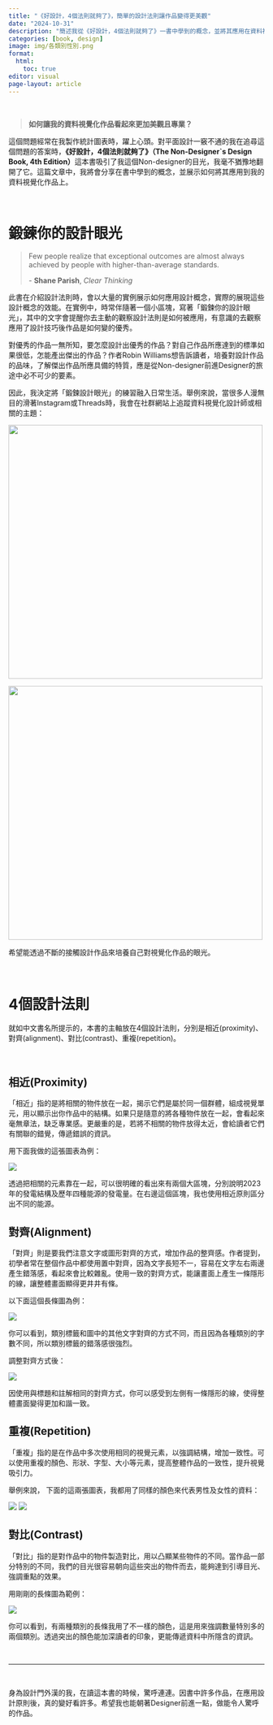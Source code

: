 ```yaml
---
title: "《好設計，4個法則就夠了》，簡單的設計法則讓作品變得更美觀"
date: "2024-10-31"
description: "簡述我從《好設計，4個法則就夠了》一書中學到的概念，並將其應用在資料視覺化作品中。"
categories: [book, design]
image: img/各類別性別.png
format: 
  html:
    toc: true
editor: visual
page-layout: article
---
```


<br>

> **如何讓我的資料視覺化作品看起來更加美觀且專業？**

這個問題經常在我製作統計圖表時，躍上心頭。對平面設計一竅不通的我在追尋這個問題的答案時，**《好設計，4個法則就夠了》（The Non-Designer\`s Design Book, 4th Edition）**這本書吸引了我這個Non-designer的目光，我毫不猶豫地翻開了它。這篇文章中，我將會分享在書中學到的概念，並展示如何將其應用到我的資料視覺化作品上。

<br>

# 鍛鍊你的設計眼光

> Few people realize that exceptional outcomes are almost always achieved by people with higher-than-average standards.
>
> \- **Shane Parish**, *Clear Thinking*

此書在介紹設計法則時，會以大量的實例展示如何應用設計概念，實際的展現這些設計概念的效能。在實例中，時常伴隨著一個小區塊，寫著「鍛鍊你的設計眼光」，其中的文字會提醒你去主動的觀察設計法則是如何被應用，有意識的去觀察應用了設計技巧後作品是如何變的優秀。

對優秀的作品一無所知，要怎麼設計出優秀的作品？對自己作品所應達到的標準如果很低，怎能產出傑出的作品？作者Robin Williams想告訴讀者，培養對設計作品的品味，了解傑出作品所應具備的特質，應是從Non-designer前進Designer的旅途中必不可少的要素。

因此，我決定將「鍛鍊設計眼光」的練習融入日常生活。舉例來說，當很多人漫無目的滑著Instagram或Threads時，我會在社群網站上追蹤資料視覺化設計師或相關的主題：

::: {layout-ncol="2"}
![](img/screenshot2.png){fig-align="center" width="500"}

![](img/screenshot1.png){fig-align="center" width="500"}
:::

希望能透過不斷的接觸設計作品來培養自己對視覺化作品的眼光。

<br>

# 4個設計法則

就如中文書名所提示的，本書的主軸放在4個設計法則，分別是相近(proximity)、對齊(alignment)、對比(contrast)、重複(repetition)。

<br>

## 相近(Proximity)

「相近」指的是將相關的物件放在一起，揭示它們是屬於同一個群體，組成視覺單元，用以顯示出你作品中的結構。如果只是隨意的將各種物件放在一起，會看起來毫無章法，缺乏專業感。更嚴重的是，若將不相關的物件放得太近，會給讀者它們有關聯的錯覺，傳遞錯誤的資訊。

用下面我做的這張圖表為例：

![](img/Energy_small.png){.lightbox fig-align="center"}

透過把相關的元素靠在一起，可以很明確的看出來有兩個大區塊，分別說明2023年的發電結構及歷年四種能源的發電量。在右邊這個區塊，我也使用相近原則區分出不同的能源。

## 對齊(Alignment)

「對齊」則是要我們注意文字或圖形對齊的方式，增加作品的整齊感。作者提到，初學者常在整個作品中都使用置中對齊，因為文字長短不一，容易在文字左右兩邊產生錯落感，看起來會比較雜亂。使用一致的對齊方式，能讓畫面上產生一條隱形的線，讓整體畫面顯得更井井有條。

以下面這個長條圖為例：

![](img/各類別身心障礙者人數_modified_before.png){.lightbox fig-align="center" group="align"}

你可以看到，類別標籤和圖中的其他文字對齊的方式不同，而且因為各種類別的字數不同，所以類別標籤的錯落感很強烈。

調整對齊方式後：

![](img/各類別身心障礙者人數_modified.png){.lightbox fig-align="center" group="align"}

因使用與標題和註解相同的對齊方式，你可以感受到左側有一條隱形的線，使得整體畫面變得更加和諧一致。

## 重複(Repetition)

「重複」指的是在作品中多次使用相同的視覺元素，以強調結構，增加一致性。可以使用重複的顏色、形狀、字型、大小等元素，提高整體作品的一致性，提升視覺吸引力。

舉例來說， 下面的這兩張圖表，我都用了同樣的顏色來代表男性及女性的資料：

![](img/近10年全台身心障礙者人數佔總人口比率.png){.lightbox fig-align="center" group="rep"} ![](img/各類別性別.png){.lightbox fig-align="center" group="rep"}

## 對比(Contrast)

「對比」指的是對作品中的物件製造對比，用以凸顯某些物件的不同。當作品一部分特別的不同，我們的目光很容易朝向這些突出的物件而去，能夠達到引導目光、強調重點的效果。

用剛剛的長條圖為範例：

![](img/各類別身心障礙者人數_modified.png){.lightbox fig-align="center"}

你可以看到，有兩種類別的長條我用了不一樣的顏色，這是用來強調數量特別多的兩個類別。透過突出的顏色能加深讀者的印象，更能傳遞資料中所隱含的資訊。

<br>

------------------------------------------------------------------------

<br>

身為設計門外漢的我，在讀這本書的時候，驚呼連連。因書中許多作品，在應用設計原則後，真的變好看許多。希望我也能朝著Designer前進一點，做能令人驚呼的作品。
